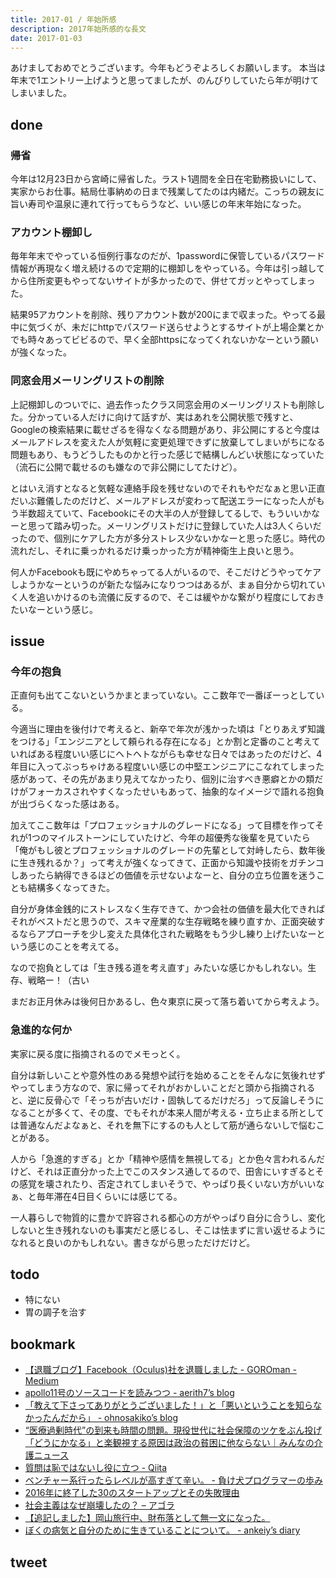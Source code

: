 ```yaml
---
title: 2017-01 / 年始所感
description: 2017年始所感的な長文
date: 2017-01-03
---
```



あけましておめでとうございます。今年もどうぞよろしくお願いします。
本当は年末で1エントリー上げようと思ってましたが、のんびりしていたら年が明けてしまいました。

done
----

###  帰省

今年は12月23日から宮崎に帰省した。ラスト1週間を全日在宅勤務扱いにして、実家からお仕事。結局仕事納めの日まで残業してたのは内緒だ。こっちの親友に旨い寿司や温泉に連れて行ってもらうなど、いい感じの年末年始になった。

###  アカウント棚卸し

毎年年末でやっている恒例行事なのだが、1passwordに保管しているパスワード情報が再現なく増え続けるので定期的に棚卸しをやっている。今年は引っ越してから住所変更もやってないサイトが多かったので、併せてガッとやってしまった。

結果95アカウントを削除、残りアカウント数が200にまで収まった。やってる最中に気づくが、未だにhttpでパスワード送らせようとするサイトが上場企業とかでも時々あってビビるので、早く全部httpsになってくれないかなーという願いが強くなった。

###  同窓会用メーリングリストの削除

上記棚卸しのついでに、過去作ったクラス同窓会用のメーリングリストも削除した。分かっている人だけに向けて話すが、実はあれを公開状態で残すと、Googleの検索結果に載せざるを得なくなる問題があり、非公開にすると今度はメールアドレスを変えた人が気軽に変更処理できずに放棄してしまいがちになる問題もあり、もうどうしたものかと行った感じで結構しんどい状態になっていた（流石に公開で載せるのも嫌なので非公開にしてたけど）。

とはいえ消すとなると気軽な連絡手段を残せないのでそれもやだなぁと思い正直だいぶ難儀したのだけど、メールアドレスが変わって配送エラーになった人がもう半数超えていて、Facebookにその大半の人が登録してるしで、もういいかなーと思って踏み切った。メーリングリストだけに登録していた人は3人くらいだったので、個別にケアした方が多分ストレス少ないかなーと思った感じ。時代の流れだし、それに乗っかれるだけ乗っかった方が精神衛生上良いと思う。

何人かFacebookも既にやめちゃってる人がいるので、そこだけどうやってケアしようかなーというのが新たな悩みになりつつはあるが、まぁ自分から切れていく人を追いかけるのも流儀に反するので、そこは緩やかな繋がり程度にしておきたいなーという感じ。

issue
----

###  今年の抱負

正直何も出てこないというかまとまっていない。ここ数年で一番ぼーっとしている。

今適当に理由を後付けで考えると、新卒で年次が浅かった頃は「とりあえず知識をつける」「エンジニアとして頼られる存在になる」とか割と定番のこと考えていればある程度いい感じにヘトヘトながらも幸せな日々ではあったのだけど、4年目に入ってぶっちゃけある程度いい感じの中堅エンジニアにこなれてしまった感があって、その先があまり見えてなかったり、個別に治すべき悪癖とかの類だけがフォーカスされやすくなったせいもあって、抽象的なイメージで語れる抱負が出づらくなった感はある。

加えてここ数年は「プロフェッショナルのグレードになる」って目標を作ってそれが1つのマイルストーンにしていたけど、今年の超優秀な後輩を見ていたら「俺がもし彼とプロフェッショナルのグレードの先輩として対峙したら、数年後に生き残れるか？」って考えが強くなってきて、正面から知識や技術をガチンコしあったら納得できるほどの価値を示せないよなーと、自分の立ち位置を迷うことも結構多くなってきた。

自分が身体金銭的にストレスなく生存できて、かつ会社の価値を最大化できればそれがベストだと思うので、スキマ産業的な生存戦略を練り直すか、正面突破するならアプローチを少し変えた具体化された戦略をもう少し練り上げたいなーという感じのことを考えてる。

なので抱負としては「生き残る道を考え直す」みたいな感じかもしれない。生存、戦略ー！（古い

まだお正月休みは後何日かあるし、色々東京に戻って落ち着いてから考えよう。

###  急進的な何か

実家に戻る度に指摘されるのでメモっとく。

自分は新しいことや意外性のある発想や試行を始めることをそんなに気後れせずやってしまう方なので、家に帰ってそれがおかしいことだと頭から指摘されると、逆に反骨心で「そっちが古いだけ・固執してるだけだろ」って反論しそうになることが多くて、その度、でもそれが本来人間が考える・立ち止まる所としては普通なんだよなぁと、それを無下にするのも人として筋が通らないしで悩むことがある。

人から「急進的すぎる」とか「精神や感情を無視してる」とか色々言われるんだけど、それは正直分かった上でこのスタンス通してるので、田舎にいすぎるとその感覚を壊されたり、否定されてしまいそうで、やっぱり長くいない方がいいなぁ、と毎年滞在4日目くらいには感じてる。

一人暮らしで物質的に豊かで許容される都心の方がやっぱり自分に合うし、変化しないと生き残れないのも事実だと感じるし、そこは怯まずに言い返せるようになれると良いのかもしれない。書きながら思っただけだけど。

todo
----

- 特にない
- 胃の調子を治す

bookmark
----

- [【退職ブログ】Facebook（Oculus)社を退職しました - GOROman - Medium](https://medium.com/@GOROman_1661/12d1fa10dac22)
- [apollo11号のソースコードを読みつつ - aerith7’s blog](http://aerith7.hatenablog.com/entry/2016/12/21/171726)
- [「教えて下さってありがとうございました！」と「悪いということを知らなかったんだから」 - ohnosakiko’s blog](https://ohnosakiko.hatenablog.com/entry/20161221/p1)
- [“医療過剰時代”の到来も時間の問題。現役世代に社会保障のツケをぶん投げ「どうにかなる」と楽観視する原因は政治の貧困に他ならない｜みんなの介護ニュース](https://www.minnanokaigo.com/news/yamamoto/lesson12/)
- [質問は恥ではないし役に立つ - Qiita](https://qiita.com/seki_uk/items/4001423b3cd3db0dada7)
- [ベンチャー系行ったらレベルが高すぎて辛い。 - 負け犬プログラマーの歩み](http://crapp.hatenablog.com/entry/venture-the-war-front)
- [2016年に終了した30のスタートアップとその失敗理由](https://blog.btrax.com/jp/fail2016/)
- [社会主義はなぜ崩壊したの？ – アゴラ](http://agora-web.jp/archives/2023593.html)
- [【追記しました】岡山旅行中、財布落として無一文になった。](https://anond.hatelabo.jp/20161231142408)
- [ぼくの病気と自分のために生きていることについて。 - ankeiy’s diary](https://ankeiy.hatenablog.com/entry/20161231/1483187877)

tweet
----

<X url="https://twitter.com/legnoh/status/814426679791808513" />
